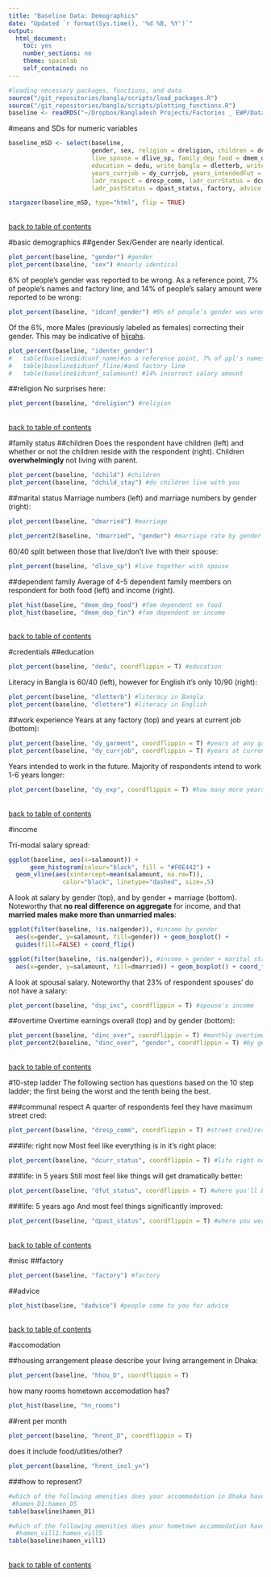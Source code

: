 ```yaml
---
title: "Baseline Data: Demographics"
date: "Updated `r format(Sys.time(), '%d %B, %Y')`"
output: 
  html_document:
    toc: yes
    number_sections: no
    theme: spacelab
    self_contained: no
---
```

```r
#loading necessary packages, functions, and data
source("/git_repositories/bangla/scripts/load_packages.R")
source("/git_repositories/bangla/scripts/plotting_functions.R")
baseline <- readRDS("~/Dropbox/Bangladesh Projects/Factories _ EWP/Data/baseline/in_process_data/cleaned_baseline.RDS")
```

#means and SDs
for numeric variables
```r
baseline_mSD <- select(baseline, 
                       gender, sex, religion = dreligion, children = dchild, child_stay = dchild_stay, married = dmarried, 
                       live_spouse = dlive_sp, family_dep_food = dmem_dep_food, family_dep_income = dmem_dep_fin, #change factors!
                       education = dedu, write_bangla = dletterb, write_english = dlettere, years_anyGarment = dy_garment, 
                       years_currjob = dy_currjob, years_intendedFut = dy_exp, income_spouse = dsp_inc, monthly_overtime = dinc_over, 
                       ladr_respect = dresp_comm, ladr_currStatus = dcurr_status, ladr_futStatus = dfut_status, 
                       ladr_pastStatus = dpast_status, factory, advice = dadvice, salary = salamount)
```

```r
stargazer(baseline_mSD, type="html", flip = TRUE)
```

\
[back to table of contents](#TOC)

#basic demographics
##gender
Sex/Gender are nearly identical. 

```r
plot_percent(baseline, "gender") #gender
plot_percent(baseline, "sex") #nearly identical
```

6% of people's gender was reported to be wrong. As a reference point, 7% of people's names and factory line, and 14% of people's salary amount were reported to be wrong:

```r
plot_percent(baseline, "idconf_gender") #6% of people's gender was wrong
```

Of the 6%, more Males (previously labeled as females) correcting their gender. This may be indicative of [hijrahs](http://en.wikipedia.org/wiki/Hijra_%28South_Asia%29).

```r
plot_percent(baseline, "identer_gender")
#   table(baseline$idconf_name)#as a reference point, 7% of ppl's names wrong..
#   table(baseline$idconf_fline)#and factory line
#   table(baseline$idconf_salamount) #14% incorrect salary amount
```

##religion
No surprises here:
```r
plot_percent(baseline, "dreligion") #religion
```

\
[back to table of contents](#TOC)

#family status
##children
Does the respondent have children (left) and whether or not the children reside with the respondent (right). Children **overwhelmingly** not living with parent. 

```r
plot_percent(baseline, "dchild") #children
plot_percent(baseline, "dchild_stay") #do children live with you
```

##marital status
Marriage numbers (left) and marriage numbers by gender (right): 

```r
plot_percent(baseline, "dmarried") #marriage
```     
```r
plot_percent2(baseline, "dmarried", "gender") #marriage rate by gender
```

60/40 split between those that live/don't live with their spouse:

```r
plot_percent(baseline, "dlive_sp") #live together with spouse   
```

##dependent family
Average of 4-5 dependent family members on respondent for both food (left) and income (right).

```r
plot_hist(baseline, "dmem_dep_food") #fam dependent on food
plot_hist(baseline, "dmem_dep_fin") #fam dependent on income
```

\
[back to table of contents](#TOC)

#credentials
##education
```r
plot_percent(baseline, "dedu", coordflippin = T) #education
```

Literacy in Bangla is 60/40 (left), however for English it's only 10/90 (right):

```r
plot_percent(baseline, "dletterb") #literacy in Bangla
plot_percent(baseline, "dlettere") #literacy in English
```

##work experience
Years at any factory (top) and years at current job (bottom):
```r
plot_percent(baseline, "dy_garment", coordflippin = T) #years at any garment factory 
plot_percent(baseline, "dy_currjob", coordflippin = T) #years at current job   
```

Years intended to work in the future. Majority of respondents intend to work 1-6 years longer:

```r
plot_percent(baseline, "dy_exp", coordflippin = T) #how many more years intended to work
```
\
[back to table of contents](#TOC)

#income

Tri-modal salary spread:

```r
ggplot(baseline, aes(x=salamount)) + 
      geom_histogram(colour="black", fill = "#F0E442") + 
  geom_vline(aes(xintercept=mean(salamount, na.rm=T)),   
               color="black", linetype="dashed", size=.5)
```

A look at salary by gender (top), and by gender + marriage (bottom). Noteworthy that **no real difference on aggregate** for income, and that **married males make more than unmarried males**:

```r
ggplot(filter(baseline, !is.na(gender)), #income by gender
  aes(x=gender, y=salamount, fill=gender)) + geom_boxplot() + 
  guides(fill=FALSE) + coord_flip()

ggplot(filter(baseline, !is.na(gender)), #income + gender + marital status
  aes(x=gender, y=salamount, fill=dmarried)) + geom_boxplot() + coord_flip()
```

A look at spousal salary. Noteworthy that 23% of respondent spouses' do not have a salary:
```r
plot_percent(baseline, "dsp_inc", coordflippin = T) #spouse's income
```

##overtime
Overtime earnings overall (top) and by gender (bottom):
```r
plot_percent(baseline, "dinc_over", coordflippin = T) #monthly overtime earnings
plot_percent2(baseline, "dinc_over", "gender", coordflippin = T) #by gender
```

\
[back to table of contents](#TOC)

#10-step ladder
The following section has questions based on the 10 step ladder; the first being the worst and the tenth being the best. 

###communal respect
A quarter of respondents feel they have maximum street cred:
```r
plot_percent(baseline, "dresp_comm", coordflippin = T) #street cred/respect
```

###life: right now
Most feel like everything is in it's right place:
```r
plot_percent(baseline, "dcurr_status", coordflippin = T) #life right now
```

###life: in 5 years
Still most feel like things will get dramatically better:
```r
plot_percent(baseline, "dfut_status", coordflippin = T) #where you'll be in life in 5 years
```

###life: 5 years ago
And most feel things significantly improved:
```r
plot_percent(baseline, "dpast_status", coordflippin = T) #where you were in life 5 years ago  
```

\
[back to table of contents](#TOC)

#misc
##factory
```r
plot_percent(baseline, "factory") #factory
```

##advice
```r
plot_hist(baseline, "dadvice") #people come to you for advice
```

\
[back to table of contents](#TOC)

#accomodation

##housing arrangement
please describe your living arrangement in Dhaka:

```r
plot_percent(baseline, "hhou_D", coordflippin = T) 
```

how many rooms hometown accomodation has?
```r
plot_hist(baseline, "hn_rooms") 
```

##rent per month 
```r
plot_percent(baseline, "hrent_D", coordflippin = T) 
```

does it include food/utlities/other?
```r
plot_percent(baseline, "hrent_incl_yn") 
```

###how to represent?
```r
#which of the following amenities does your accommodation in Dhaka have?
 #hamen_D1:hamen_D5
table(baseline$hamen_D1)
```

```r
#which of the following amenities does your hometown accommodation have? 
  #hamen_vill1:hamen_vill5
table(baseline$hamen_vill1)
```

\
[back to table of contents](#TOC)

